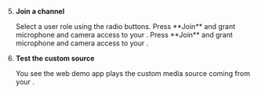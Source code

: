 <PlatformWrapper platform="web">

5. **Join a channel**

    <ProductWrapper notAllowed="video-calling">
    Select a user role using the radio buttons. Press **Join** and grant microphone and camera access to your <Vpl k="CLIENT" />.
    </ProductWrapper>

    <ProductWrapper product="video-calling, voice-calling">
    Press **Join** and grant microphone and camera access to your <Vpl k="CLIENT" />.
    </ProductWrapper>

6. **Test the custom source**
    
    You see the web demo app plays the custom media source coming from your <Vpl k="CLIENT" />.

</PlatformWrapper>
